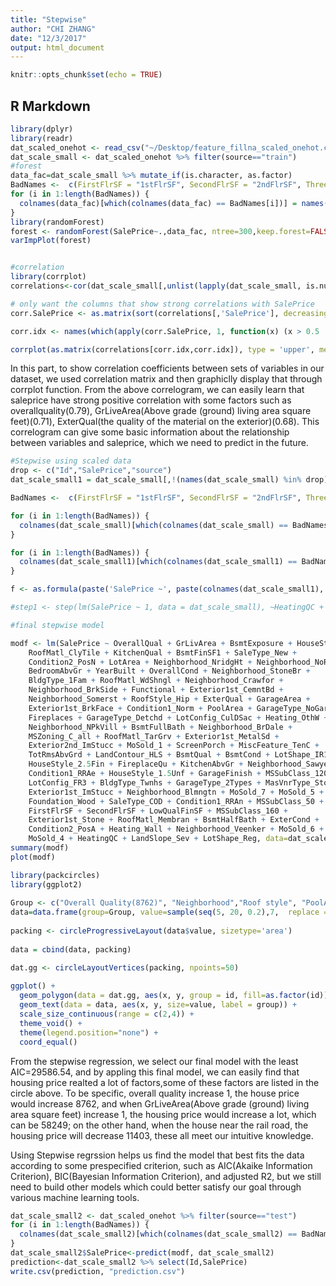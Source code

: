```yaml
---
title: "Stepwise"
author: "CHI ZHANG"
date: "12/3/2017"
output: html_document
---
```


```r
knitr::opts_chunk$set(echo = TRUE)
```

## R Markdown

```r
library(dplyr)
library(readr)
dat_scaled_onehot <- read_csv("~/Desktop/feature_fillna_scaled_onehot.csv")
dat_scale_small <- dat_scaled_onehot %>% filter(source=="train")
#forest
data_fac=dat_scale_small %>% mutate_if(is.character, as.factor)
BadNames <-  c(FirstFlrSF = "1stFlrSF", SecondFlrSF = "2ndFlrSF", ThreeSsnPorch = "3SsnPorch")
for (i in 1:length(BadNames)) {
  colnames(data_fac)[which(colnames(data_fac) == BadNames[i])] = names(BadNames[i])
}
library(randomForest)
forest <- randomForest(SalePrice~.,data_fac, ntree=300,keep.forest=FALSE,importance=TRUE)
varImpPlot(forest)


#correlation
library(corrplot)
correlations<-cor(dat_scale_small[,unlist(lapply(dat_scale_small, is.numeric))])

# only want the columns that show strong correlations with SalePrice
corr.SalePrice <- as.matrix(sort(correlations[,'SalePrice'], decreasing = TRUE))

corr.idx <- names(which(apply(corr.SalePrice, 1, function(x) (x > 0.5 | x < -0.5))))

corrplot(as.matrix(correlations[corr.idx,corr.idx]), type = 'upper', method='color', addCoef.col = 'black', tl.cex = .7,cl.cex = .7, number.cex=.7)
```

In this part, to show correlation coefficients between sets of variables in our dataset, we used correlation matrix and then graphiclly display that through corrplot function. From the above correlogram, we can easily learn that saleprice have strong positive correlation with some factors such as overallquality(0.79), GrLiveArea(Above grade (ground) living area square feet)(0.71), ExterQual(the quality of the material on the exterior)(0.68). This correlogram can give some basic information about the relationship between variables and saleprice, which we need to predict in the future. 

```r
#Stepwise using scaled data
drop <- c("Id","SalePrice","source")
dat_scale_small1 = dat_scale_small[,!(names(dat_scale_small) %in% drop)]

BadNames <-  c(FirstFlrSF = "1stFlrSF", SecondFlrSF = "2ndFlrSF", ThreeSsnPorch = "3SsnPorch")

for (i in 1:length(BadNames)) {
  colnames(dat_scale_small)[which(colnames(dat_scale_small) == BadNames[i])] = names(BadNames[i])
}

for (i in 1:length(BadNames)) {
  colnames(dat_scale_small1)[which(colnames(dat_scale_small1) == BadNames[i])] = names(BadNames[i])
}

f <- as.formula(paste('SalePrice ~', paste(colnames(dat_scale_small1), collapse='+')))

#step1 <- step(lm(SalePrice ~ 1, data = dat_scale_small), ~HeatingQC + KitchenAbvGr + KitchenQual + LotArea + LotFrontage + LowQualFinSF + MasVnrArea + MiscVal + ExterCond + ExterQual + Fence + FireplaceQu + Fireplaces + Functional + GarageArea + GarageFinish + GarageQual + GarageYrBlt + GrLivArea + Bath + FirstFlrSF + SecondFlrSF + ThreeSsnPorch + BedroomAbvGr + BsmtCond + BsmtExposure + BsmtFinSF1 + BsmtFinSF2 + BsmtFinType1 + BsmtFinType2 + BsmtFullBath + BsmtHalfBath + BsmtQual + BsmtUnfSF + OpenPorchSF + OverallCond + OverallQual + PavedDrive + PoolArea + ScreenPorch + TotRmsAbvGrd + TotalBsmtSF + WoodDeckSF + YearBuilt + YearRemodAdd + YrSold + Heating_Floor + Heating_GasA + Heating_GasW + Heating_Grav + Heating_OthW + Heating_Wall + HouseStyle_1.5Fin + HouseStyle_1.5Unf + HouseStyle_1Story + HouseStyle_2.5Fin + HouseStyle_2.5Unf + HouseStyle_2Story + HouseStyle_SFoyer + HouseStyle_SLvl + LandContour_Bnk + LandContour_HLS + LandContour_Low + LandContour_Lvl + LandSlope_Gtl + LandSlope_Mod + LandSlope_Sev + LotConfig_Corner + LotConfig_CulDSac + LotConfig_FR2 + LotConfig_FR3 + LotConfig_Inside + LotShape_IR1 + LotShape_IR2 + LotShape_IR3 + LotShape_Reg + MSSubClass_120 + MSSubClass_150 + MSSubClass_160 + MSSubClass_180 + MSSubClass_190 + MSSubClass_20 + MSSubClass_30 + MSSubClass_40 + MSSubClass_45 + MSSubClass_50 + MSSubClass_60 + MSSubClass_70 + MSSubClass_75 + MSSubClass_80 + MSSubClass_85 + MSSubClass_90 + MSZoning_C_all + MSZoning_FV + MSZoning_RH + MSZoning_RL + MSZoning_RM + MasVnrType_BrkCmn + MasVnrType_BrkFace + MasVnrType_None + MasVnrType_Stone + MiscFeature_Gar2 + MiscFeature_Othr + MiscFeature_Shed + MiscFeature_TenC + MiscFeature_none + MoSold_1 + MoSold_10 + MoSold_11 + MoSold_12 + MoSold_2 + MoSold_3 + MoSold_4 + MoSold_5 + MoSold_6 + MoSold_7 + MoSold_8 + MoSold_9 + Neighborhood_Blmngtn + Neighborhood_Blueste + Neighborhood_BrDale + Neighborhood_BrkSide + Neighborhood_ClearCr + Neighborhood_CollgCr + Neighborhood_Crawfor + Neighborhood_Edwards + Neighborhood_Gilbert + Neighborhood_IDOTRR + Neighborhood_MeadowV + Neighborhood_Mitchel + Neighborhood_NAmes + Neighborhood_NPkVill + Neighborhood_NWAmes + Neighborhood_NoRidge + Neighborhood_NridgHt + Neighborhood_OldTown + Neighborhood_SWISU + Neighborhood_Sawyer + Neighborhood_SawyerW + Neighborhood_Somerst + Neighborhood_StoneBr + Neighborhood_Timber + Neighborhood_Veenker + Exterior1st_AsbShng + Exterior1st_AsphShn + Exterior1st_BrkComm + Exterior1st_BrkFace + Exterior1st_CBlock + Exterior1st_CemntBd + Exterior1st_HdBoard + Exterior1st_ImStucc + Exterior1st_MetalSd + Exterior1st_Other + Exterior1st_Plywood + Exterior1st_Stone + Exterior1st_Stucco + Exterior1st_VinylSd + Exterior1st_WdSdng + Exterior1st_WdShing + Exterior2nd_AsbShng + Exterior2nd_AsphShn + Exterior2nd_BrkCmn + Exterior2nd_BrkFace + Exterior2nd_CBlock + Exterior2nd_CmentBd + Exterior2nd_HdBoard + Exterior2nd_ImStucc + Exterior2nd_MetalSd + Exterior2nd_Other + Exterior2nd_Plywood + Exterior2nd_Stone + Exterior2nd_Stucco + Exterior2nd_VinylSd + Exterior2nd_WdSdng + Exterior2nd_WdShng + Foundation_BrkTil + Foundation_CBlock + Foundation_PConc + Foundation_Slab + Foundation_Stone + Foundation_Wood + GarageType_2Types + GarageType_Attchd + GarageType_Basment + GarageType_BuiltIn + GarageType_CarPort + GarageType_Detchd + GarageType_NoGarage + Alley_Grvl + Alley_None + Alley_Pave + BldgType_1Fam + BldgType_2fmCon + BldgType_Duplex + BldgType_Twnhs + BldgType_TwnhsE + CentralAir_N + CentralAir_Y + Condition1_Artery + Condition1_Feedr + Condition1_Norm + Condition1_PosA + Condition1_PosN + Condition1_RRAe + Condition1_RRAn + Condition1_RRNe + Condition1_RRNn + Condition2_Artery + Condition2_Feedr + Condition2_Norm + Condition2_PosA + Condition2_PosN + Condition2_RRAe + Condition2_RRAn + Condition2_RRNn + Electrical_FuseA + Electrical_FuseF + Electrical_FuseP + Electrical_Mix + Electrical_SBrkr + PoolQC_Good + PoolQC_None + RoofMatl_ClyTile + RoofMatl_CompShg + RoofMatl_Membran + RoofMatl_Metal + RoofMatl_Roll + RoofMatl_TarGrv + RoofMatl_WdShake + RoofMatl_WdShngl + RoofStyle_Flat + RoofStyle_Gable + RoofStyle_Gambrel + RoofStyle_Hip + RoofStyle_Mansard + RoofStyle_Shed + SaleType_COD + SaleType_CWD + SaleType_Con + SaleType_ConLD + SaleType_ConLI + SaleType_ConLw + SaleType_New + SaleType_Oth + SaleType_WD + Street_Grvl + Street_Pave + Utilities_AllPub + Utilities_NoSeWa, direction = "both")

#final stepwise model

modf <- lm(SalePrice ~ OverallQual + GrLivArea + BsmtExposure + HouseStyle_1Story + 
    RoofMatl_ClyTile + KitchenQual + BsmtFinSF1 + SaleType_New + 
    Condition2_PosN + LotArea + Neighborhood_NridgHt + Neighborhood_NoRidge + 
    BedroomAbvGr + YearBuilt + OverallCond + Neighborhood_StoneBr + 
    BldgType_1Fam + RoofMatl_WdShngl + Neighborhood_Crawfor + 
    Neighborhood_BrkSide + Functional + Exterior1st_CemntBd + 
    Neighborhood_Somerst + RoofStyle_Hip + ExterQual + GarageArea + 
    Exterior1st_BrkFace + Condition1_Norm + PoolArea + GarageType_NoGarage + 
    Fireplaces + GarageType_Detchd + LotConfig_CulDSac + Heating_OthW + 
    Neighborhood_NPkVill + BsmtFullBath + Neighborhood_BrDale + 
    MSZoning_C_all + RoofMatl_TarGrv + Exterior1st_MetalSd + 
    Exterior2nd_ImStucc + MoSold_1 + ScreenPorch + MiscFeature_TenC + 
    TotRmsAbvGrd + LandContour_HLS + BsmtQual + BsmtCond + LotShape_IR1 + 
    HouseStyle_2.5Fin + FireplaceQu + KitchenAbvGr + Neighborhood_Sawyer + 
    Condition1_RRAe + HouseStyle_1.5Unf + GarageFinish + MSSubClass_120 + 
    LotConfig_FR3 + BldgType_Twnhs + GarageType_2Types + MasVnrType_Stone + 
    Exterior1st_ImStucc + Neighborhood_Blmngtn + MoSold_7 + MoSold_5 + 
    Foundation_Wood + SaleType_COD + Condition1_RRAn + MSSubClass_50 + 
    FirstFlrSF + SecondFlrSF + LowQualFinSF + MSSubClass_160 + 
    Exterior1st_Stone + RoofMatl_Membran + BsmtHalfBath + ExterCond + 
    Condition2_PosA + Heating_Wall + Neighborhood_Veenker + MoSold_6 + 
    MoSold_4 + HeatingQC + LandSlope_Sev + LotShape_Reg, data=dat_scale_small)
summary(modf)
plot(modf)
```

```r
library(packcircles)
library(ggplot2)
 
Group <- c("Overall Quality(8762)", "Neighborhood","Roof style", "PoolArea(66222)", "Near Railroad(-11403)", "New House(17784)", "GrLivArea(58249)")
data=data.frame(group=Group, value=sample(seq(5, 20, 0.2),7,  replace = TRUE)) 
 
packing <- circleProgressiveLayout(data$value, sizetype='area')
 
data = cbind(data, packing)

dat.gg <- circleLayoutVertices(packing, npoints=50)
 
ggplot() + 
  geom_polygon(data = dat.gg, aes(x, y, group = id, fill=as.factor(id)), colour = "black", alpha = 0.6) +
  geom_text(data = data, aes(x, y, size=value, label = group)) +
  scale_size_continuous(range = c(2,4)) +
  theme_void() + 
  theme(legend.position="none") +
  coord_equal()

```

From the stepwise regression, we select our final model with the least AIC=29586.54, and by appling this final model, we can easily find that housing price realted a lot of factors,some of these factors are listed in the circle above. To be specific, overall quality increase 1, the house price would increase 8762, and when GrLiveArea(Above grade (ground) living area square feet) increase 1, the housing price would increase a lot, which can be 58249; on the other hand, when the house near the rail road, the housing price will decrease 11403, these all meet our intuitive knowledge. 

Using Stepwise regrssion helps us find the model that best fits the data according to some prespecified criterion, such as AIC(Akaike Information Criterion), BIC(Bayesian Information Criterion), and adjusted R2, but we still need to build other models which could better satisfy our goal through various machine learning tools. 

```r
dat_scale_small2 <- dat_scaled_onehot %>% filter(source=="test")
for (i in 1:length(BadNames)) {
  colnames(dat_scale_small2)[which(colnames(dat_scale_small2) == BadNames[i])] = names(BadNames[i])
}
dat_scale_small2$SalePrice<-predict(modf, dat_scale_small2)
prediction<-dat_scale_small2 %>% select(Id,SalePrice)
write.csv(prediction, "prediction.csv")
```


